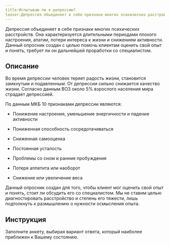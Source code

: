 ```yaml
---
title:Испытываю ли я депрессию?
teaser:Депрессия объединяет в себе признаки многих психических расстройств. Она характеризуется длительными периодами плохого настроения, апатии, потери интереса к жизни и снижением активности. Данный опросник создан с целью помочь клиентам оценить свой опыт и понять, требует ли он дальнейшей проработки со специалистом.
---
```


Депрессия объединяет в себе признаки многих психических расстройств. Она
характеризуется длительными периодами плохого настроения, апатии, потери
интереса к жизни и снижением активности. Данный опросник создан с целью
помочь клиентам оценить свой опыт и понять, требует ли он дальнейшей
проработки со специалистом.

## Описание

Во время депрессии человек теряет радость жизни, становится замкнутым и
подавленным. От депрессии сильно снижается качество жизни. Согласно
данным ВОЗ около 5% взрослого населения мира страдает депрессией.

По данным МКБ 10 признаками депрессии являются:

-   Понижение настроения, уменьшение энергичности и падение активности

-   Пониженная способность сосредотачиваться

-   Сниженная самооценка

-   Постоянная усталость

-   Проблемы со сном и ранние пробуждения

-   Потеря аппетита или наоборот

-   Снижение или увеличение веса

Данный опросник создан для того, чтобы клиент мог оценить свой опыт и
понять, стоит ли обсудить его со специалистом. Мы не ставим целью
диагностировать расстройство и степень его тяжести, лишь подтолкнуть к
размышлению о нужности осмысления опыта.

## Инструкция

Заполните анкету, выбирая вариант ответа, который наиболее приближен к
Вашему состоянию.

